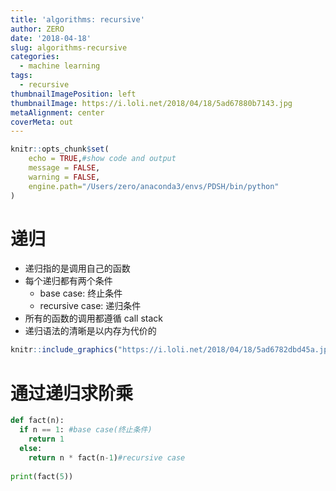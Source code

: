 ```yaml
---
title: 'algorithms: recursive'
author: ZERO
date: '2018-04-18'
slug: algorithms-recursive
categories:
  - machine learning
tags:
  - recursive
thumbnailImagePosition: left
thumbnailImage: https://i.loli.net/2018/04/18/5ad67880b7143.jpg
metaAlignment: center
coverMeta: out
---
```

```r
knitr::opts_chunk$set(
	echo = TRUE,#show code and output
	message = FALSE,
	warning = FALSE,
	engine.path="/Users/zero/anaconda3/envs/PDSH/bin/python"
)
```


# 递归
- 递归指的是调用自己的函数
- 每个递归都有两个条件
    - base case: 终止条件
    - recursive case: 递归条件
- 所有的函数的调用都遵循 call stack
- 递归语法的清晰是以内存为代价的

```r
knitr::include_graphics("https://i.loli.net/2018/04/18/5ad6782dbd45a.jpg")
```

# 通过递归求阶乘
```python
def fact(n):
  if n == 1: #base case(终止条件)
    return 1
  else:
    return n * fact(n-1)#recursive case
    
print(fact(5))
```

